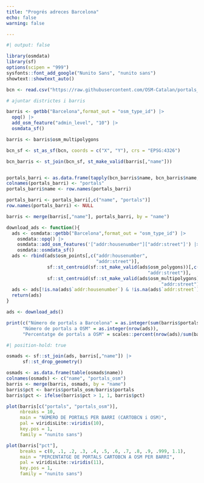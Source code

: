 ```yaml
---
title: "Progrés adreces Barcelona"
echo: false
warning: false

---
```


```r
#| output: false

library(osmdata)
library(sf)
options(scipen = "999")
sysfonts::font_add_google("Nunito Sans", "nunito sans")
showtext::showtext_auto()

bcn <- read.csv("https://raw.githubusercontent.com/OSM-Catalan/portals_bcn/main/data_raw/bcn_portals2023.csv",encoding = "UTF-8")

# ajuntar districtes i barris

barris <- getbb("Barcelona",format_out = "osm_type_id") |>
  opq() |>
  add_osm_feature("admin_level", "10") |>
  osmdata_sf()

barris <- barris$osm_multipolygons

bcn_sf <- st_as_sf(bcn, coords = c("X", "Y"), crs = "EPSG:4326")

bcn_barris <- st_join(bcn_sf, st_make_valid(barris[,"name"]))


portals_barri <- as.data.frame(tapply(bcn_barris$name, bcn_barris$name, length))
colnames(portals_barri) <- "portals"
portals_barri$name <- row.names(portals_barri)

portals_barri <- portals_barri[,c("name", "portals")]
row.names(portals_barri) <- NULL

barris <- merge(barris[,"name"], portals_barri, by = "name")


```

```r
download_ads <- function(){
  ads <- osmdata::getbb("Barcelona",format_out = "osm_type_id") |>
    osmdata::opq() |>
    osmdata::add_osm_features('["addr:housenumber"]["addr:street"]') |>
    osmdata::osmdata_sf()
  ads <- rbind(ads$osm_points[,c("addr:housenumber",
                                 "addr:street")],
               sf::st_centroid(sf::st_make_valid(ads$osm_polygons))[,c("addr:housenumber",
                                                    "addr:street")],
               sf::st_centroid(sf::st_make_valid(ads$osm_multipolygons))[,c("addr:housenumber",
                                                         "addr:street")])
  ads <- ads[!is.na(ads$`addr:housenumber`) & !is.na(ads$`addr:street`),]
  return(ads)
}

ads <- download_ads()
```

```r
print(c("Número de portals a Barcelona" = as.integer(sum(barris$portals)),
      "Número de portals a OSM" = as.integer(nrow(ads)),
      "Percentatge de portals a OSM" = scales::percent(nrow(ads)/sum(barris$portals), .01)))
```


```r
#| position-hold: true

osmads <- sf::st_join(ads, barris[,"name"]) |>
	  sf::st_drop_geometry()

osmads <- as.data.frame(table(osmads$name))	
colnames(osmads) <- c("name", "portals_osm")
barris <- merge(barris, osmads, by = "name")
barris$pct <- barris$portals_osm/barris$portals
barris$pct <- ifelse(barris$pct > 1, 1, barris$pct)

plot(barris[c("portals", "portals_osm")],
     nbreaks = 10,
     main = "NÚMERO DE PORTALS PER BARRI (CARTOBCN i OSM)",
     pal = viridisLite::viridis(10),
     key.pos = 1,
     family = "nunito sans")

plot(barris["pct"],
     breaks = c(0, .1, .2, .3, .4, .5, .6, .7, .8, .9, .999, 1.1),
     main = "PERCENTATGE DE PORTALS CARTOBCN A OSM PER BARRI",
     pal = viridisLite::viridis(11),
     key.pos = 1,
     family = "nunito sans")
```

